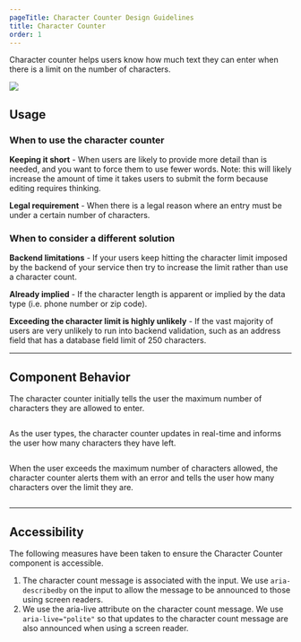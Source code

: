 ```yaml
---
pageTitle: Character Counter Design Guidelines
title: Character Counter
order: 1
---
```



<PageContent componentName="character_counter" type="design">

<LeadParagraph>
  Character counter helps users know how much text they can enter when there is
  a limit on the number of characters.
</LeadParagraph>

![ ](../../images/character-counter/intro-image.png)

## Usage

### When to use the character counter

**Keeping it short** - When users are likely to provide more detail than is needed, and you want to force them to use fewer words. Note: this will likely increase the amount of time it takes users to submit the form because editing requires thinking.

**Legal requirement** - When there is a legal reason where an entry must be under a certain number of characters.

### When to consider a different solution

**Backend limitations** - If your users keep hitting the character limit imposed by the backend of your service then try to increase the limit rather than use a character count.

**Already implied** - If the character length is apparent or implied by the data type (i.e. phone number or zip code).

**Exceeding the character limit is highly unlikely** - If the vast majority of users are very unlikely to run into backend validation, such as an address field that has a database field limit of 250 characters.

---

## Component Behavior

The character counter initially tells the user the maximum number of characters they are allowed to enter.

<div class="two-col">
  <div class="row">
    <div class="col col-1">
      <figure>
        <img src="../../images/character-counter/behavior-1.png" alt="" />
      </figure>
    </div>
    <div class="col col-2"></div>
  </div>
</div>

As the user types, the character counter updates in real-time and informs the user how many characters they have left.

<div class="two-col">
  <div class="row">
    <div class="col col-1">
      <figure>
        <img src="../../images/character-counter/behavior-2.png" alt="" />
      </figure>
    </div>
    <div class="col col-2"></div>
  </div>
</div>

When the user exceeds the maximum number of characters allowed, the character counter alerts them with an error and tells the user how many characters over the limit they are.

<div class="two-col">
  <div class="row">
    <div class="col col-1">
      <figure>
        <img src="../../images/character-counter/behavior-3.png" alt="" />
      </figure>
    </div>
    <div class="col col-2"></div>
  </div>
</div>

---

## Accessibility

The following measures have been taken to ensure the Character Counter component is accessible.

1. The character count message is associated with the input. We use `aria-describedby` on the input to allow the message to be announced to those using screen readers.
2. We use the aria-live attribute on the character count message. We use `aria-live="polite"` so that updates to the character count message are also announced when using a screen reader.

</PageContent>
